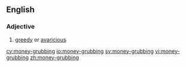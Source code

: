 {{also|moneygrubbing}}
==English==

===Adjective===
{{en-adj}}

# [[greedy]] or [[avaricious]]

[[cy:money-grubbing]]
[[io:money-grubbing]]
[[sv:money-grubbing]]
[[vi:money-grubbing]]
[[zh:money-grubbing]]